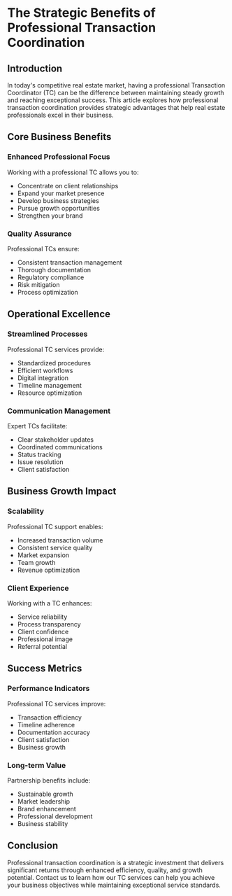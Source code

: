 # The Strategic Benefits of Professional Transaction Coordination

## Introduction

In today's competitive real estate market, having a professional Transaction Coordinator (TC) can be the difference between maintaining steady growth and reaching exceptional success. This article explores how professional transaction coordination provides strategic advantages that help real estate professionals excel in their business.

## Core Business Benefits

### Enhanced Professional Focus
Working with a professional TC allows you to:
- Concentrate on client relationships
- Expand your market presence
- Develop business strategies
- Pursue growth opportunities
- Strengthen your brand

### Quality Assurance
Professional TCs ensure:
- Consistent transaction management
- Thorough documentation
- Regulatory compliance
- Risk mitigation
- Process optimization

## Operational Excellence

### Streamlined Processes
Professional TC services provide:
- Standardized procedures
- Efficient workflows
- Digital integration
- Timeline management
- Resource optimization

### Communication Management
Expert TCs facilitate:
- Clear stakeholder updates
- Coordinated communications
- Status tracking
- Issue resolution
- Client satisfaction

## Business Growth Impact

### Scalability
Professional TC support enables:
- Increased transaction volume
- Consistent service quality
- Market expansion
- Team growth
- Revenue optimization

### Client Experience
Working with a TC enhances:
- Service reliability
- Process transparency
- Client confidence
- Professional image
- Referral potential

## Success Metrics

### Performance Indicators
Professional TC services improve:
- Transaction efficiency
- Timeline adherence
- Documentation accuracy
- Client satisfaction
- Business growth

### Long-term Value
Partnership benefits include:
- Sustainable growth
- Market leadership
- Brand enhancement
- Professional development
- Business stability

## Conclusion

Professional transaction coordination is a strategic investment that delivers significant returns through enhanced efficiency, quality, and growth potential. Contact us to learn how our TC services can help you achieve your business objectives while maintaining exceptional service standards.